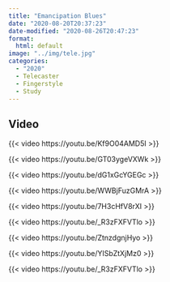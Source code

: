 ```yaml
---
title: "Emancipation Blues"
date: "2020-08-20T20:37:23"
date-modified: "2020-08-26T20:47:23"
format: 
  html: default
image: "../img/tele.jpg"
categories:
  - "2020"
  - Telecaster
  - Fingerstyle
  - Study
---
```


## Video

{{< video https://youtu.be/Kf9O04AMD5I >}}

{{< video https://youtu.be/GT03ygeVXWk >}}

{{< video https://youtu.be/dG1xGcYGEGc >}}

{{< video https://youtu.be/WWBjFuzGMrA >}}

{{< video https://youtu.be/7H3cHfV8rXI >}}

{{< video https://youtu.be/_R3zFXFVTlo >}}

{{< video https://youtu.be/ZtnzdgnjHyo >}}

{{< video https://youtu.be/YISbZtXjMz0 >}}

{{< video https://youtu.be/_R3zFXFVTlo >}}
